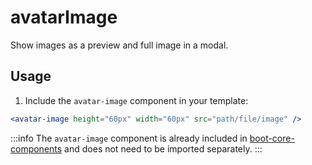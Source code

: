 
# avatarImage
Show images as a preview and full image in a modal.

<TableTabs tabsContent={componentAvatarImage} />

## Usage

1. Include the `avatar-image` component in your template:

```jsx
<avatar-image height="60px" width="60px" src="path/file/image" />
   ```

:::info
The `avatar-image` component is already included in [boot-core-components](/docs/VueJs/modules/QSite/QsiteBoot#core-components) and does not need to be imported separately.
:::